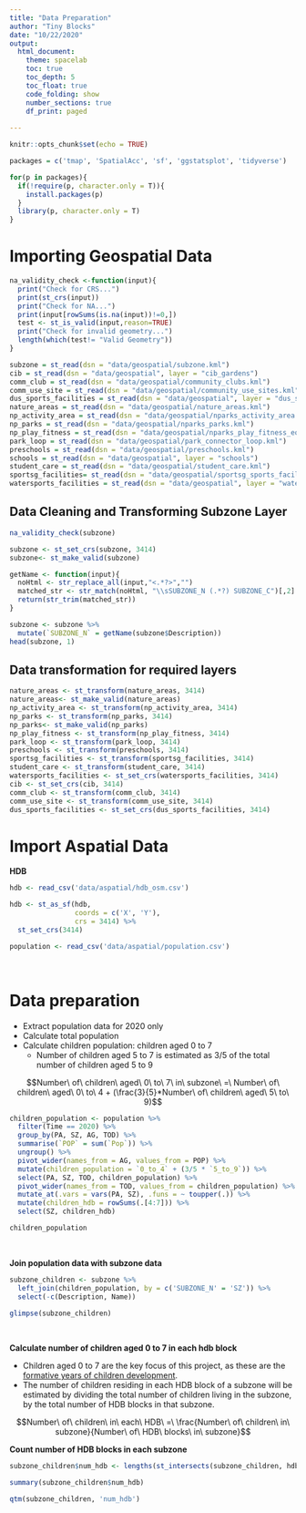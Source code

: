```yaml
---
title: "Data Preparation"
author: "Tiny Blocks"
date: "10/22/2020"
output:
  html_document:
    theme: spacelab 
    toc: true
    toc_depth: 5
    toc_float: true
    code_folding: show
    number_sections: true
    df_print: paged
    
---
```


```r
knitr::opts_chunk$set(echo = TRUE)
```

```r
packages = c('tmap', 'SpatialAcc', 'sf', 'ggstatsplot', 'tidyverse')

for(p in packages){
  if(!require(p, character.only = T)){
    install.packages(p)
  }
  library(p, character.only = T)
}
```

# Importing Geospatial Data
```r
na_validity_check <-function(input){
  print("Check for CRS...")
  print(st_crs(input))
  print("Check for NA...")
  print(input[rowSums(is.na(input))!=0,])
  test <- st_is_valid(input,reason=TRUE)
  print("Check for invalid geometry...")
  length(which(test!= "Valid Geometry"))
}
```

```r
subzone = st_read(dsn = "data/geospatial/subzone.kml")
cib = st_read(dsn = "data/geospatial", layer = "cib_gardens")
comm_club = st_read(dsn = "data/geospatial/community_clubs.kml")
comm_use_site = st_read(dsn = "data/geospatial/community_use_sites.kml")
dus_sports_facilities = st_read(dsn = "data/geospatial", layer = "dus_school_sports_facilities")
nature_areas = st_read(dsn = "data/geospatial/nature_areas.kml")
np_activity_area = st_read(dsn = "data/geospatial/nparks_activity_area.kml")
np_parks = st_read(dsn = "data/geospatial/nparks_parks.kml")
np_play_fitness = st_read(dsn = "data/geospatial/nparks_play_fitness_equipment.kml")
park_loop = st_read(dsn = "data/geospatial/park_connector_loop.kml")
preschools = st_read(dsn = "data/geospatial/preschools.kml")
schools = st_read(dsn = "data/geospatial", layer = "schools")
student_care = st_read(dsn = "data/geospatial/student_care.kml")
sportsg_facilities= st_read(dsn = "data/geospatial/sportsg_sports_facilities.kml")
watersports_facilities = st_read(dsn = "data/geospatial", layer = "water_sport_facilities")
```

## Data Cleaning and Transforming Subzone Layer
```r
na_validity_check(subzone)
```

```r
subzone <- st_set_crs(subzone, 3414)
subzone<- st_make_valid(subzone)
```

```r
getName <- function(input){
  noHtml <- str_replace_all(input,"<.*?>","")
  matched_str <- str_match(noHtml, "\\sSUBZONE_N (.*?) SUBZONE_C")[,2]
  return(str_trim(matched_str))
}

subzone <- subzone %>%
  mutate(`SUBZONE_N` = getName(subzone$Description)) 
head(subzone, 1)
```

## Data transformation for required layers

```r
nature_areas <- st_transform(nature_areas, 3414)
nature_areas<- st_make_valid(nature_areas)
np_activity_area <- st_transform(np_activity_area, 3414)
np_parks <- st_transform(np_parks, 3414)
np_parks<- st_make_valid(np_parks)
np_play_fitness <- st_transform(np_play_fitness, 3414)
park_loop <- st_transform(park_loop, 3414)
preschools <- st_transform(preschools, 3414)
sportsg_facilities <- st_transform(sportsg_facilities, 3414)
student_care <- st_transform(student_care, 3414)
watersports_facilities <- st_set_crs(watersports_facilities, 3414)
cib <- st_set_crs(cib, 3414)
comm_club <- st_transform(comm_club, 3414)
comm_use_site <- st_transform(comm_use_site, 3414)
dus_sports_facilities <- st_set_crs(dus_sports_facilities, 3414)
```

# Import Aspatial Data

**HDB**

```r
hdb <- read_csv('data/aspatial/hdb_osm.csv')
```
```r
hdb <- st_as_sf(hdb, 
                coords = c('X', 'Y'),
                crs = 3414) %>%
  st_set_crs(3414)
```


```r
population <- read_csv('data/aspatial/population.csv')
```

<br>


# Data preparation

* Extract population data for 2020 only
* Calculate total population
* Calculate children population: children aged 0 to 7
  * Number of children aged 5 to 7 is estimated as 3/5 of the total number of children aged 5 to 9
  
$$Number\ of\ children\ aged\ 0\ to\ 7\ in\ subzone\ =\ Number\ of\ children\ aged\ 0\ to\ 4 + (\frac{3}{5}*Number\ of\ children\  aged\ 5\ to\ 9)$$

```r
children_population <- population %>%
  filter(Time == 2020) %>%
  group_by(PA, SZ, AG, TOD) %>%
  summarise(`POP` = sum(`Pop`)) %>%
  ungroup() %>%
  pivot_wider(names_from = AG, values_from = POP) %>%
  mutate(children_population = `0_to_4` + (3/5 * `5_to_9`)) %>%
  select(PA, SZ, TOD, children_population) %>%
  pivot_wider(names_from = TOD, values_from = children_population) %>%
  mutate_at(.vars = vars(PA, SZ), .funs = ~ toupper(.)) %>%
  mutate(children_hdb = rowSums(.[4:7])) %>%
  select(SZ, children_hdb)

children_population
```

<br>

**Join population data with subzone data**

```r
subzone_children <- subzone %>%
  left_join(children_population, by = c('SUBZONE_N' = 'SZ')) %>%
  select(-c(Description, Name))

glimpse(subzone_children)
```
<br>

**Calculate number of children aged 0 to 7 in each hdb block**

* Children aged 0 to 7 are the key focus of this project, as these are the [formative years of children development]().
* The number of children residing in each HDB block of a subzone will be estimated by dividing the total number of children living in the subzone, by the total number of HDB blocks in that subzone.

$$Number\ of\ children\ in\ each\ HDB\ =\ \frac{Number\ of\ children\ in\ subzone}{Number\ of\ HDB\ blocks\ in\ subzone}$$

**Count number of HDB blocks in each subzone**

```r
subzone_children$num_hdb <- lengths(st_intersects(subzone_children, hdb))

summary(subzone_children$num_hdb)
```

```r
qtm(subzone_children, 'num_hdb')
```



